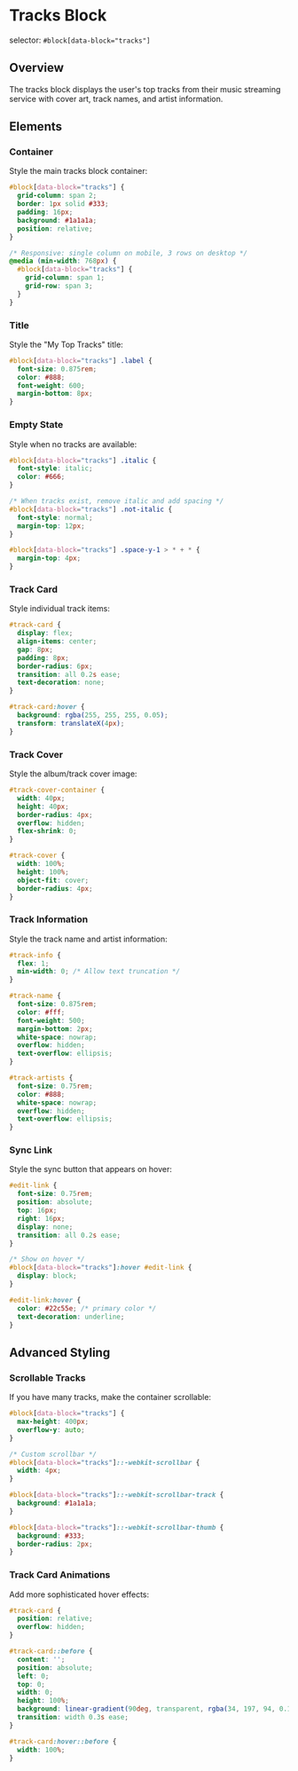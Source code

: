 # Tracks Block

selector: `#block[data-block="tracks"]`

## Overview

The tracks block displays the user's top tracks from their music streaming service with cover art, track names, and artist information.

## Elements

### Container

Style the main tracks block container:

```css
#block[data-block="tracks"] {
  grid-column: span 2;
  border: 1px solid #333;
  padding: 16px;
  background: #1a1a1a;
  position: relative;
}

/* Responsive: single column on mobile, 3 rows on desktop */
@media (min-width: 768px) {
  #block[data-block="tracks"] {
    grid-column: span 1;
    grid-row: span 3;
  }
}
```

### Title

Style the "My Top Tracks" title:

```css
#block[data-block="tracks"] .label {
  font-size: 0.875rem;
  color: #888;
  font-weight: 600;
  margin-bottom: 8px;
}
```

### Empty State

Style when no tracks are available:

```css
#block[data-block="tracks"] .italic {
  font-style: italic;
  color: #666;
}

/* When tracks exist, remove italic and add spacing */
#block[data-block="tracks"] .not-italic {
  font-style: normal;
  margin-top: 12px;
}

#block[data-block="tracks"] .space-y-1 > * + * {
  margin-top: 4px;
}
```

### Track Card

Style individual track items:

```css
#track-card {
  display: flex;
  align-items: center;
  gap: 8px;
  padding: 8px;
  border-radius: 6px;
  transition: all 0.2s ease;
  text-decoration: none;
}

#track-card:hover {
  background: rgba(255, 255, 255, 0.05);
  transform: translateX(4px);
}
```

### Track Cover

Style the album/track cover image:

```css
#track-cover-container {
  width: 40px;
  height: 40px;
  border-radius: 4px;
  overflow: hidden;
  flex-shrink: 0;
}

#track-cover {
  width: 100%;
  height: 100%;
  object-fit: cover;
  border-radius: 4px;
}
```

### Track Information

Style the track name and artist information:

```css
#track-info {
  flex: 1;
  min-width: 0; /* Allow text truncation */
}

#track-name {
  font-size: 0.875rem;
  color: #fff;
  font-weight: 500;
  margin-bottom: 2px;
  white-space: nowrap;
  overflow: hidden;
  text-overflow: ellipsis;
}

#track-artists {
  font-size: 0.75rem;
  color: #888;
  white-space: nowrap;
  overflow: hidden;
  text-overflow: ellipsis;
}
```

### Sync Link

Style the sync button that appears on hover:

```css
#edit-link {
  font-size: 0.75rem;
  position: absolute;
  top: 16px;
  right: 16px;
  display: none;
  transition: all 0.2s ease;
}

/* Show on hover */
#block[data-block="tracks"]:hover #edit-link {
  display: block;
}

#edit-link:hover {
  color: #22c55e; /* primary color */
  text-decoration: underline;
}
```

## Advanced Styling

### Scrollable Tracks

If you have many tracks, make the container scrollable:

```css
#block[data-block="tracks"] {
  max-height: 400px;
  overflow-y: auto;
}

/* Custom scrollbar */
#block[data-block="tracks"]::-webkit-scrollbar {
  width: 4px;
}

#block[data-block="tracks"]::-webkit-scrollbar-track {
  background: #1a1a1a;
}

#block[data-block="tracks"]::-webkit-scrollbar-thumb {
  background: #333;
  border-radius: 2px;
}
```

### Track Card Animations

Add more sophisticated hover effects:

```css
#track-card {
  position: relative;
  overflow: hidden;
}

#track-card::before {
  content: '';
  position: absolute;
  left: 0;
  top: 0;
  width: 0;
  height: 100%;
  background: linear-gradient(90deg, transparent, rgba(34, 197, 94, 0.1));
  transition: width 0.3s ease;
}

#track-card:hover::before {
  width: 100%;
}
```
